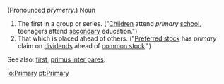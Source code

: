 (Pronounced ''prymerry''.)
Noun
#The first in a group or series. ("[[Children]] attend ''primary'' [[school]], teenagers attend [[secondary]] education.")
#That which is placed ahead of others.  ("[[Preferred stock]] has ''primary'' claim on [[dividends]] ahead of [[common stock]].")

See also: [[first]], [[primus inter pares]].

[[io:Primary]]
[[pt:Primary]]